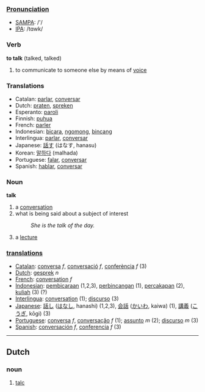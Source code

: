 ===[[Pronunciation]]===
*[[w:SAMPA|SAMPA]]: /'/
*[[w:IPA|IPA]]: /tɑwk/

=== Verb ===
'''to talk''' (talked, talked)

# to communicate to someone else by means of [[voice]]

=== Translations ===
*Catalan: [[parlar]], [[conversar]]
*Dutch: [[praten]], [[spreken]]
*Esperanto: [[paroli]]
*Finnish: [[puhua]]
*French: [[parler]]
*Indonesian: [[bicara]], [[ngomong]], [[bincang]]
*Interlingua: [[parlar]], [[conversar]]
*Japanese: [[話す]] (はなす, hanasu)
*Korean: [[말하다]] (malhada)
*Portuguese: [[falar]], [[conversar]]
*Spanish: [[hablar]], [[conversar]]

===Noun===
'''talk'''
#a [[conversation]]
#what is being said about a subject of interest
#:''She is the talk of the day.''
# a [[lecture]]

=== [[translation]]s ===
*[[Catalan]]: [[conversa]] ''f'', [[conversació]] ''f'', [[conferència]] ''f'' (3)
*[[Dutch]]: [[gesprek]] ''n''
*[[French]]: [[conversation]] ''f''
*[[Indonesian]]:  [[bicara|pembicaraan]] (1,2,3), [[bincang|perbincangan]] (1), [[cakap|percakapan]] (2), [[kuliah]] (3) (?)
*[[Interlingua]]: [[conversation]] (1); [[discurso]] (3)
*[[Japanese]]: [[話し]] ([[はなし]], hanashi) (1,2,3), [[会話]] ([[かいわ]], kaiwa) (1), [[講義]] ([[こうぎ]], kōgi) (3)
*[[Portuguese]]: [[conversa]] ''f'', [[conversação]] ''f'' (1); [[assunto]] ''m'' (2); [[discurso]] ''m'' (3)
*[[Spanish]]: [[conversación]] ''f'', [[conferencia]] ''f'' (3)
----

==Dutch==
===noun===
#[[talc]]